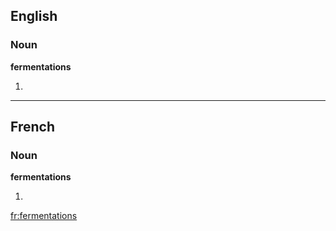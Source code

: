 ==English==

===Noun===
'''fermentations'''

# {{plural of|[[fermentation]]}}

----

==French==

===Noun===
'''fermentations''' {{f}}

# {{plural of|[[fermentation]]|lang=French}}

[[fr:fermentations]]